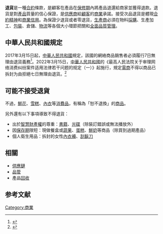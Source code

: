 '''退貨'''是一種[[合約|合約]]條款，是顧客在產品在[[保修期|保修期]]內將產品退還給商家並獲得退款。退貨是對[[產品|產品]]質量的信心保證，是[[供應商|供應商]]給[[顧客|顧客]]的[[商業|商業]]承諾。接受次品退貨是體現[[合約精神|合約精神]]和[[商業信用|商業信用]]。為保證少退貨或者零退貨，[[生產商|生產商]]必須在物料[[採購|採購]]、生產加工、[[包裝|包裝]]、倉儲、[[物流|物流]]等各個大小環節把關和[https://terms.naer.edu.tw/detail/1304410/ 全面品質管理]。

== 中華人民共和國規定 ==
2017年3月15日起，[[中華人民共和國|中華人民共和國]]規定，該國的網絡商品銷售者必須履行7日無理由退貨義務<ref>{{cite news|title=国家工商行政管理总局令|url=http://www.gov.cn/gongbao/content/2017/content_5216437.htm}}</ref>。2022年3月15日，[[中華人民共和國|中華人民共和國]]的《最高人民法院关于审理网络消费纠纷案件适用法律若干问题的规定（一）》起施行，規定[[电商|電商]]不得以商品已拆封为由拒絕七日無理由退貨。<ref>{{cite news|title=最高法：电商不得以商品已拆封为由拒绝七日无理由退货|url=https://finance.sina.com.cn/tech/2022-03-02/doc-imcwiwss3808898.shtml}}</ref>

== 可能不接受退貨 ==
不過，[[花|鮮花]]、[[雪糕|雪糕]]、[[內衣|內衣]]等[[消費品|消費品]]，有稱為「恕不退換」的[[商品|商品]]。

另外還有以下事項導致不得退貨：
* 出於[[智慧財產權|智慧財產權]]的尊重：[[書籍|書籍]]、[[光碟|光碟]]（除裝訂錯誤或無法播放外）
* 因[[保存期限|保存期]]限短：現做餐盒或[[蔬果|蔬果]]、[[蛋糕|蛋糕]]、[[鮮奶|鮮奶]]等商品（除買到過期產品）
* 個人衛生用品：拆封的女性[[內衣|內衣褲]]、[[刮鬍刀|刮鬍刀]]

==相關==
* [[供應鏈|供應鏈]]
* [[品管|品管]]
* 產品[[回收|回收]]

==参考文献==
{{reflist}}

[[Category:商業|Category:商業]]
